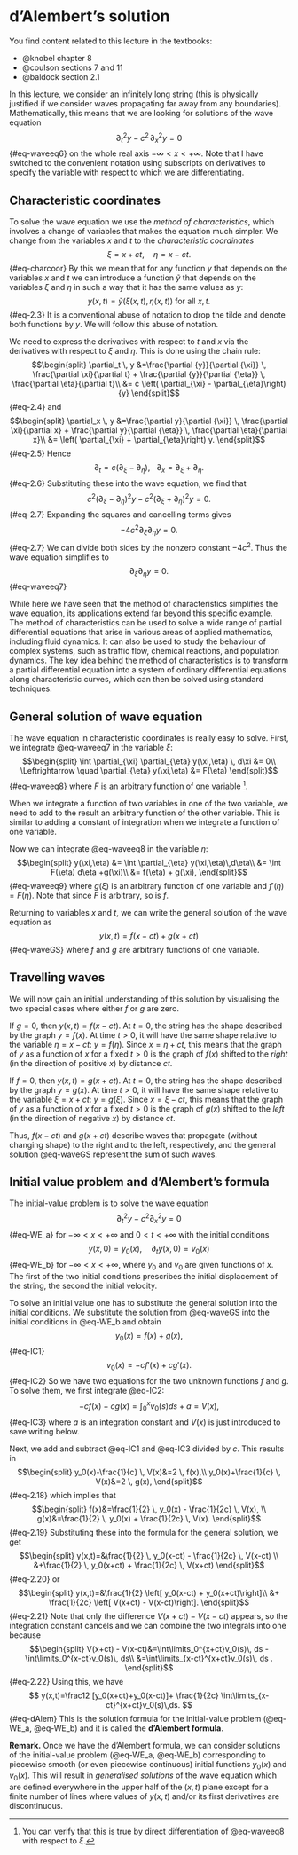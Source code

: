 # d'Alembert's solution {#sec-dalembert_solution}

You find content related to this lecture in the textbooks:

- @knobel chapter 8
- @coulson sections 7 and 11
- @baldock section 2.1

In this lecture, we consider an infinitely long string (this is physically
justified if we consider waves propagating far away from any boundaries).
Mathematically, this means that we are looking for solutions of the wave
equation
$$
 \partial_t^2 y - c^2\, \partial_{x}^2 y=0
$${#eq-waveeq6}
on the whole real axis $-\infty<x<+\infty.$ Note that I have switched to the
convenient notation using subscripts on derivatives to specify the variable with
respect to which we are differentiating.

## Characteristic coordinates

To solve the wave equation we use the _method of characteristics_, which
involves a change of variables that makes the equation much simpler. We change
from the variables $x$ and $t$ to the _characteristic coordinates_
$$
  \xi=x+ct,\quad \eta=x-ct.
$${#eq-charcoor}
By this we mean that for any function $y$ that depends on the variables $x$ and
$t$ we can introduce a function $\tilde{y}$ that depends on the variables $\xi$
and $\eta$ in such a way that it has the same values as $y$:
$$
y(x,t)=\tilde{y}(\xi(x,t), \eta(x,t)) \text{ for all }x,t.
$${#eq-2.3}
It is a conventional abuse of notation to drop the tilde and denote both
functions by $y$. We will follow this abuse of notation.

We need to express the derivatives with respect to $t$ and $x$ via the
derivatives with respect to $\xi$ and $\eta$. This is done using the chain rule:
$$\begin{split}
\partial_t \, y 
&=\frac{\partial {y}}{\partial {\xi}} \, \frac{\partial \xi}{\partial t} +
\frac{\partial {y}}{\partial {\eta}} \, \frac{\partial \eta}{\partial t}\\
&= c \left( \partial_{\xi} -  \partial_{\eta}\right) {y}
\end{split}$${#eq-2.4}
and
$$\begin{split}
\partial_x \, y 
&=\frac{\partial y}{\partial {\xi}} \, \frac{\partial \xi}{\partial x} +
\frac{\partial y}{\partial {\eta}} \, \frac{\partial \eta}{\partial x}\\
&= \left( \partial_{\xi} +  \partial_{\eta}\right) y.
\end{split}$${#eq-2.5}
Hence
$$
 \partial_t = c \left( \partial_{\xi} -  \partial_{\eta}\right),~~~
 \partial_x =  \partial_{\xi} +  \partial_{\eta}.
$${#eq-2.6}
Substituting these into the wave equation, we find that
$$
c^2\left(\partial_{\xi} - \partial_{\eta}\right)^2 y - 
c^2\left(\partial_{\xi} + \partial_{\eta}\right)^2 y = 0.
$${#eq-2.7}
Expanding the squares and cancelling terms gives
$$
-4c^2 \partial_{\xi} \partial_{\eta} y = 0.
$${#eq-2.7}
We can divide both sides by the nonzero constant $-4c^2$. Thus the wave
equation simplifies to
$$
\partial_{\xi} \partial_{\eta} y = 0 .
$$ {#eq-waveeq7}

While here we have seen that the method of characteristics simplifies the wave equation, its applications extend far beyond this specific example. The method of characteristics can be used to solve a wide range of partial differential equations that arise in various areas of applied mathematics, including fluid dynamics. It can also be used to study the behaviour of complex systems, such as traffic flow, chemical reactions, and population dynamics. The key idea behind the method of characteristics is to transform a partial differential equation into a system of ordinary differential equations along characteristic curves, which can then be solved using standard techniques.

## General solution of wave equation

The wave equation in characteristic coordinates is really easy to solve. First, we
integrate  @eq-waveeq7 in the variable $\xi$:
$$\begin{split}
\int \partial_{\xi} \partial_{\eta} y(\xi,\eta) \, d\xi &= 0\\
\Leftrightarrow \quad \partial_{\eta} y(\xi,\eta) &= F(\eta)
\end{split}$${#eq-waveeq8}
where $F$ is an arbitrary function of one variable ^[You can verify that this is
true by direct differentiation of @eq-waveeq8 with respect to $\xi$.]. 

::: {.callout-note}
When we integrate a function of two variables in one of the two variable, we
need to add to the result an arbitrary function of the other variable. This is
similar to adding a constant of integration when we integrate a function of one
variable.
:::

Now we can integrate @eq-waveeq8 in the variable $\eta$:
$$\begin{split}
 y(\xi,\eta) &= \int \partial_{\eta} y(\xi,\eta)\,d\eta\\
 &= \int F(\eta) d\eta +g(\xi)\\
 &= f(\eta) + g(\xi),
\end{split}$${#eq-waveeq9}
where $g(\xi)$ is an arbitrary function of one variable and $f'(\eta)=F(\eta)$.
Note that since $F$ is arbitrary, so is $f$. 

Returning to variables $x$ and $t$, we can write the general solution of the
wave equation as
$$
y(x,t) = f(x-ct) + g(x+ct)
$${#eq-waveGS}
where $f$ and $g$ are arbitrary functions of one variable.

## Travelling waves
We will now gain an initial understanding of this solution by visualising the
two special cases where either $f$ or $g$ are zero.

If $g = 0$, then $y(x,t)=f(x-ct)$. At $t=0$, the string has the shape described
by the graph $y=f(x)$. At time $t>0$, it will have the same shape relative to
the variable $\eta=x-ct$: $y=f(\eta)$. Since $x=\eta + ct$, this means that the
graph of $y$ as a function of $x$ for a fixed $t>0$ is the graph of $f(x)$
shifted to the _right_ (in the direction of positive $x$) by distance $ct$.

If $f = 0$, then $y(x,t)=g(x+ct)$. At $t=0$, the string has the shape described
by the graph $y=g(x)$. At time $t>0$, it will have the same shape relative to
the variable $\xi=x+ct$: $y=g(\xi)$. Since $x=\xi - ct$, this means that the
graph of $y$ as a function of $x$ for a fixed $t>0$ is the graph of $g(x)$
shifted to the _left_ (in the direction of negative $x$) by distance $ct$.

Thus, $f(x-ct)$ and $g(x+ct)$ describe waves that propagate (without changing
shape) to the right and to the left, respectively, and the general solution
@eq-waveGS represent the sum of such waves.

## Initial value problem  and d'Alembert's formula {#sec-dalembert_formula}

The initial-value problem is to solve the wave equation
$$
  \partial_t^2 y - c^2 \partial_x^2 y =0
$${#eq-WE_a}
for $-\infty <x<+\infty$ and $0<t<+\infty$ with the initial conditions
$$
   y(x,0)=y_0(x),\quad \partial_t y(x,0)=v_0(x)
$${#eq-WE_b}
for $-\infty <x<+\infty$, where $y_0$ and $v_0$ are given functions of $x$. The
first of the two initial conditions prescribes the initial displacement of the
string, the second the initial velocity.

To solve an initial value one has to substitute the
general solution into the initial conditions. We substitute the solution
from @eq-waveGS into the initial conditions in @eq-WE_b and obtain
$$y_0(x)=f(x)+g(x),$${#eq-IC1}
$$v_0(x)=-cf'(x) + cg'(x).$${#eq-IC2}
So we have two equations for the two unknown functions $f$ and $g$. To solve
them, we first integrate  @eq-IC2:
$$
-c f(x)+c g(x) = \int_0^x v_0(s)ds + a = V(x),
$${#eq-IC3}
where $a$ is an integration constant and $V(x)$ is just introduced to save
writing below.

Next, we add and subtract @eq-IC1 and @eq-IC3 divided by $c.$ This results in
$$\begin{split}
y_0(x)-\frac{1}{c} \, V(x)&=2 \, f(x),\\
y_0(x)+\frac{1}{c} \, V(x)&=2 \, g(x),
\end{split}$${#eq-2.18}
which implies that
$$\begin{split}
f(x)&=\frac{1}{2} \, y_0(x) - \frac{1}{2c} \, V(x), \\
g(x)&=\frac{1}{2} \, y_0(x) + \frac{1}{2c} \, V(x).
\end{split}$${#eq-2.19}
Substituting these into the formula for the general solution, we get
$$\begin{split}
y(x,t)=&\frac{1}{2} \, y_0(x-ct) - \frac{1}{2c} \, V(x-ct) \\
&+\frac{1}{2} \, y_0(x+ct) + \frac{1}{2c} \, V(x+ct)
\end{split}$${#eq-2.20}
or
$$\begin{split}
y(x,t)=&\frac{1}{2} \left[ y_0(x-ct) + y_0(x+ct)\right]\\
&+ \frac{1}{2c} \left[ V(x+ct) - V(x-ct)\right].
\end{split}$${#eq-2.21}
Note that only the difference $V(x+ct) - V(x-ct)$ appears, so the
integration constant cancels and we can combine the two integrals into one
because
$$\begin{split}
V(x+ct) - V(x-ct)&=\int\limits_0^{x+ct}v_0(s)\, ds - \int\limits_0^{x-ct}v_0(s)\, ds\\
&=\int\limits_{x-ct}^{x+ct}v_0(s)\, ds .
\end{split}$${#eq-2.22}
Using this, we have
$$
  y(x,t)=\frac12 [y_0(x+ct)+y_0(x-ct)]+
  \frac{1}{2c}
  \int\limits_{x-ct}^{x+ct}v_0(s)\,ds.
$${#eq-dAlem}
This is the solution formula for the initial-value problem (@eq-WE_a, @eq-WE_b) and it is called the __d'Alembert formula__.


__Remark.__ Once we have the d'Alembert formula, we can consider solutions of
the initial-value problem (@eq-WE_a, @eq-WE_b) corresponding to piecewise
smooth (or even piecewise continuous) initial functions $y_0(x)$ and $v_0(x)$.
This will result in _generalised solutions_ of the wave equation which are
defined everywhere in the upper half of the $(x,t)$ plane except for a finite
number of lines where values of $y(x,t)$ and/or its first derivatives are
discontinuous.